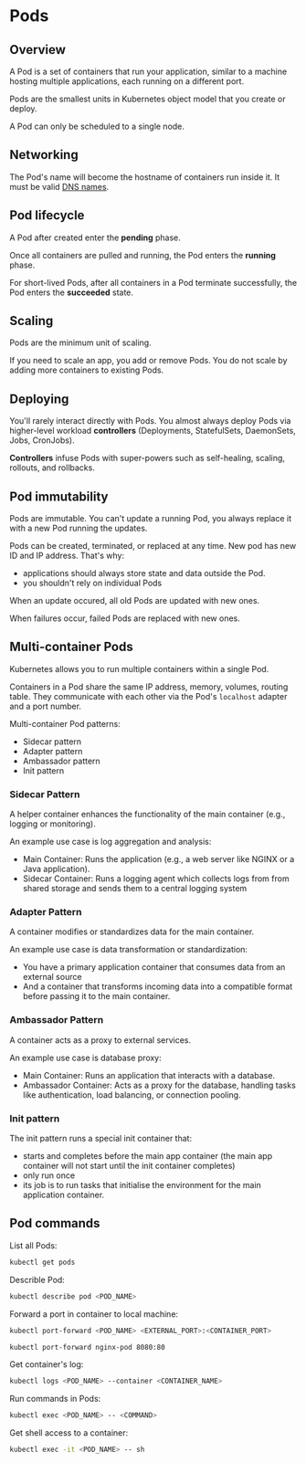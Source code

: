# Pods

## Overview

A Pod is a set of containers that run your application, similar to a machine hosting multiple applications, each running on a different port.

Pods are the smallest units in Kubernetes object model that you create or deploy.

A Pod can only be scheduled to a single node.


## Networking

The Pod's name will become the hostname of containers run inside it. It must be valid [DNS names](https://kubernetes.io/docs/concepts/overview/working-with-objects/names/#dns-label-names).


## Pod lifecycle

A Pod after created enter the **pending** phase.

Once all containers are pulled and running, the Pod enters the **running** phase.

For short-lived Pods, after all containers in a Pod terminate successfully, the Pod enters the **succeeded** state.


## Scaling

Pods are the minimum unit of scaling.

If you need to scale an app, you add or remove Pods. You do not scale by adding more containers to existing Pods.


## Deploying

You'll rarely interact directly with Pods. You almost always deploy Pods via higher-level workload **controllers** (Deployments, StatefulSets, DaemonSets, Jobs, CronJobs).

**Controllers** infuse Pods with super-powers such as self-healing, scaling, rollouts, and rollbacks.


## Pod immutability

Pods are immutable. You can't update a running Pod, you always replace it with a new Pod running the updates.

Pods can be created, terminated, or replaced at any time. New pod has new ID and IP address. That's why:
- applications should always store state and data outside the Pod.
- you shouldn't rely on individual Pods

When an update occured, all old Pods are updated with new ones.

When failures occur, failed Pods are replaced with new ones.


## Multi-container Pods

Kubernetes allows you to run multiple containers within a single Pod.

Containers in a Pod share the same IP address, memory, volumes, routing table. They communicate with each other via the Pod's `localhost` adapter and a port number.

Multi-container Pod patterns:
- Sidecar pattern
- Adapter pattern
- Ambassador pattern
- Init pattern

### Sidecar Pattern

A helper container enhances the functionality of the main container (e.g., logging or monitoring).

An example use case is log aggregation and analysis:
- Main Container: Runs the application (e.g., a web server like NGINX or a Java application).
- Sidecar Container: Runs a logging agent which collects logs from from shared storage and sends them to a central logging system

### Adapter Pattern

A container modifies or standardizes data for the main container.

An example use case is data transformation or standardization:
- You have a primary application container that consumes data from an external source
- And a container that transforms incoming data into a compatible format before passing it to the main container.


### Ambassador Pattern

A container acts as a proxy to external services.

An example use case is database proxy:
- Main Container: Runs an application that interacts with a database.
- Ambassador Container: Acts as a proxy for the database, handling tasks like authentication, load balancing, or connection pooling.


### Init pattern

The init pattern runs a special init container that:
- starts and completes before the main app container (the main app container will not start until the init container completes)
- only run once
- its job is to run tasks that initialise the environment for the main application container.


## Pod commands

List all Pods:
```sh
kubectl get pods
```

Describle Pod:
```sh
kubectl describe pod <POD_NAME>
```

Forward a port in container to local machine:
```sh
kubectl port-forward <POD_NAME> <EXTERNAL_PORT>:<CONTAINER_PORT>
```

```sh
kubectl port-forward nginx-pod 8080:80
```

Get container's log:
```sh
kubectl logs <POD_NAME> --container <CONTAINER_NAME>
```

Run commands in Pods:
```sh
kubectl exec <POD_NAME> -- <COMMAND>
```

Get shell access to a container:
```sh
kubectl exec -it <POD_NAME> -- sh
```
